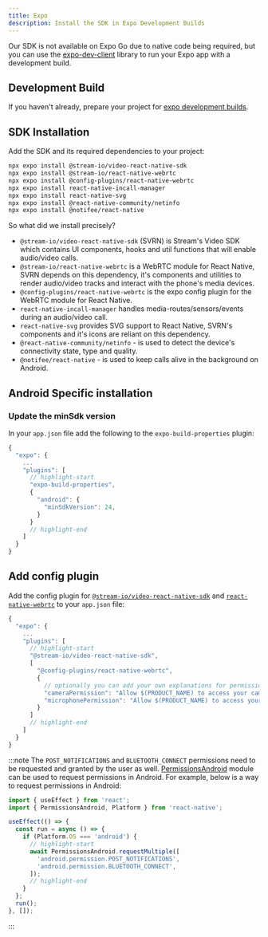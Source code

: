 ```yaml
---
title: Expo
description: Install the SDK in Expo Development Builds
---
```



Our SDK is not available on Expo Go due to native code being required, but you can use the [expo-dev-client](https://docs.expo.dev/development/create-development-builds/) library to run your Expo app with a development build.

## Development Build

If you haven't already, prepare your project for [expo development builds](https://docs.expo.dev/develop/development-builds/installation/).

## SDK Installation

Add the SDK and its required dependencies to your project:

```bash title=Terminal
npx expo install @stream-io/video-react-native-sdk
npx expo install @stream-io/react-native-webrtc
npx expo install @config-plugins/react-native-webrtc
npx expo install react-native-incall-manager
npx expo install react-native-svg
npx expo install @react-native-community/netinfo
npx expo install @notifee/react-native
```

So what did we install precisely?

- `@stream-io/video-react-native-sdk` (SVRN) is Stream's Video SDK which contains UI components, hooks and util functions that will enable audio/video calls.
- `@stream-io/react-native-webrtc` is a WebRTC module for React Native, SVRN depends on this dependency, it's components and utilities to render audio/video tracks and interact with the phone's media devices.
- `@config-plugins/react-native-webrtc` is the expo config plugin for the WebRTC module for React Native.
- `react-native-incall-manager` handles media-routes/sensors/events during an audio/video call.
- `react-native-svg` provides SVG support to React Native, SVRN's components and it's icons are reliant on this dependency.
- `@react-native-community/netinfo` - is used to detect the device's connectivity state, type and quality.
- `@notifee/react-native` - is used to keep calls alive in the background on Android.

## Android Specific installation

<!-- vale off -->
### Update the minSdk version

In your `app.json` file add the following to the `expo-build-properties` plugin:

```js title=app.json
{
  "expo": {
    ...
    "plugins": [
      // highlight-start
      "expo-build-properties",
      {
        "android": {
          "minSdkVersion": 24,
        }
      }
      // highlight-end
    ]
  }
}
```
<!-- vale on -->

## Add config plugin

Add the config plugin for [`@stream-io/video-react-native-sdk`](https://github.com/GetStream/stream-video-js/tree/main/packages/react-native-sdk/expo-config-plugin/README.md) and [`react-native-webrtc`](https://www.npmjs.com/package/@config-plugins/react-native-webrtc) to your `app.json` file:

```js title=app.json
{
  "expo": {
    ...
    "plugins": [
      // highlight-start
      "@stream-io/video-react-native-sdk",
      [
        "@config-plugins/react-native-webrtc",
        {
          // optionally you can add your own explanations for permissions on iOS
          "cameraPermission": "Allow $(PRODUCT_NAME) to access your camera",
          "microphonePermission": "Allow $(PRODUCT_NAME) to access your microphone"
        }
      ]
      // highlight-end
    ]
  }
}
```

:::note
The `POST_NOTIFICATIONS` and `BLUETOOTH_CONNECT` permissions need to be requested and granted by the user as well. [PermissionsAndroid](https://reactnative.dev/docs/permissionsandroid) module can be used to request permissions in Android. For example, below is a way to request permissions in Android:

```js
import { useEffect } from 'react';
import { PermissionsAndroid, Platform } from 'react-native';

useEffect(() => {
  const run = async () => {
    if (Platform.OS === 'android') {
      // highlight-start
      await PermissionsAndroid.requestMultiple([
        'android.permission.POST_NOTIFICATIONS',
        'android.permission.BLUETOOTH_CONNECT',
      ]);
      // highlight-end
    }
  };
  run();
}, []);
```

:::

<Troubleshooting isExpo={true} />
